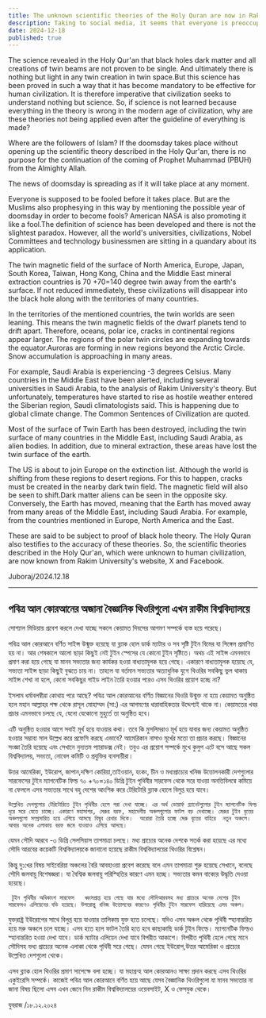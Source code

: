 ```yaml
---
title: The unknown scientific theories of the Holy Quran are now in Rakim University
description: Taking to social media, it seems that everyone is preoccupied with the impending doomsday. 
date: 2024-12-18
published: true
---
```


The science revealed in the Holy Qur'an that black holes dark matter and all creations of twin beams are not proven to be single. And ultimately there is nothing but light in any twin creation in twin space.But this science has been proved in such a way that it has become mandatory to be effective for human civilization. It is therefore imperative that civilization seeks to understand nothing but science.
So, if science is not learned because everything in the theory is wrong in the modern age of civilization, why are these theories not being applied even after the guideline of everything is made? 

Where are the followers of Islam? If the doomsday takes place without opening up the scientific theory described in the Holy Qur'an, there is no purpose for the continuation of the coming of Prophet Muhammad (PBUH) from the Almighty Allah.

The news of doomsday is spreading as if it will take place at any moment. 

Everyone is supposed to be fooled before it takes place. But are the Muslims also prophesying in this way by mentioning the possible year of doomsday in order to become fools? American NASA is also promoting it like a fool.The definition of science has been developed and there is not the slightest paradox. However, all the world's universities, civilizations, Nobel Committees and technology businessmen are sitting in a quandary about its application.

The twin magnetic field of the surface of North America, Europe, Japan, South Korea, Taiwan, Hong Kong, China and the Middle East mineral extraction countries is 70 +70=140 degree twin away from the earth's surface. 
If not reduced immediately, these civilizations will disappear into the black hole along with the territories of many countries.

In the territories of the mentioned countries, the twin worlds are seen leaning. This means the twin magnetic fields of the dwarf planets tend to drift apart. Therefore, oceans, polar ice, cracks in continental regions appear larger. The regions of the polar twin circles are expanding towards the equator.Auroras are forming in new regions beyond the Arctic Circle. Snow accumulation is approaching in many areas. 

For example, Saudi Arabia is experiencing -3 degrees Celsius. Many countries in the Middle East have been alerted, including several universities in Saudi Arabia, to the analysis of Rakim University's theory.
But unfortunately, temperatures have started to rise as hostile weather entered the Siberian region, Saudi climatologists said. This is happening due to global climate change. The Common Sentences of Civilization are quoted.

Most of the surface of Twin Earth has been destroyed, including the twin surface of many countries in the Middle East, including Saudi Arabia, as alien bodies. In addition, due to mineral extraction, these areas have lost the twin surface of the earth.

The US is about to join Europe on the extinction list. Although the world is shifting from these regions to desert regions. For this to happen, cracks must be created in the nearby dark twin field. The magnetic field will also be seen to shift.Dark matter aliens can be seen in the opposite sky. Conversely, the Earth has moved, meaning that the Earth has moved away from many areas of the Middle East, including Saudi Arabia. For example, from the countries mentioned in Europe, North America and the East.

These are said to be subject to proof of black hole theory. The Holy Quran also testifies to the accuracy of these theories. 
So, the scientific theories described in the Holy Qur'an, which were unknown to human civilization, are now known from Rakim University's website, X and Facebook.

Juboraj/2024.12.18

---

## পবিত্র আল কোরআনের অজানা বৈজ্ঞানিক থিওরিগুলো এখন  রাকীম বিশ্ববিদ্যালয়ে 

সোশ‍্যাল মিডিয়ায় প্রবেশ করলে দেখা যাচ্ছে  সকলে কেয়ামত দিবসের আগমণ সম্পর্কে ব‍্যস্ত হয়ে পরেছে। 

পবিত্র আল কোরআনে বর্ণিত সাইন্স উন্মুক্ত হয়েছে যা ব্ল‍্যাক হোল ডার্ক ম‍্যাটার ও সব সৃষ্টি টুইন বিমের যা সিঙ্গেল প্রমাণিত হয় না। আর শেষকালে আলো ছাড়া কিছুই নেই টুইন স্পেসের যে কোনো টুইন সৃষ্টিতে।  অথচ এই সাইন্স এমনভাবে প্রমাণ করা হয়ে গেছে যা মানব সভ‍্যতার জন‍্য কার্যকর হওয়া বাধ‍্যতামূলক হয়ে গেছে। একারণে বাধ‍্যতামূলক হয়েছে যে, সভ‍্যতা সাইন্স ছাড়া কিছুই বুঝতে চায় না। তাহলে যা বর্তমান সভ‍্যতার অত‍্যাধুনিক যুগে থিওরির সবকিছু ভুল থাকায় সাইন্স শেখা না হলে, কেনো সবকিছুর গাইড লাইন তৈরি হওয়ার পরেও এসব থিওরির প্রয়োগ হচ্ছে না? 

ইসলাম ধর্মাবলম্বীরা কোথায় পরে আছে? পবিত্র আল কোরআনের বর্ণিত বিজ্ঞানের থিওরি  উন্মুক্ত না হয়ে কেয়ামত অনুষ্ঠিত হলে মহান আল্লাহর পক্ষ থেকে রাসূল মোহাম্মদ (সা:) এর আগমণের ধারাবাহিকতার উদ্দেশ‍্যই থাকে না। 
কেয়ামতের খবর প্রচার এমনভাবে চলছে যে, যেনো যেকোনো মুহুর্তে তা অনুষ্ঠিত হবে। 

এটি অনুষ্ঠিত হওয়ার আগে সবাই মূর্খ হয়ে যাওয়ার কথা। তবে কি মুসলিমরাও মূর্খ হয়ে যাবার জন‍্য কেয়ামত অনুষ্ঠিত হওয়ার সম্ভাব‍্য সাল উল্লেখ করে প্রফেসি করছে এভাবে? আমেরিকান নাসাও মূর্খের মতো তা প্রচার করছে। বিজ্ঞানের সংজ্ঞা তৈরি হয়েছে এবং সেখানে নুন‍্যতম প‍্যারাডক্স নেই। তবুও এর প্রয়োগ সম্পর্কে মুখে কুলুপ এটে বসে আছে সকল বিশ্ববিদ্যালয়, সভ‍্যতা, নোবেল কমিটি ও প্রযুক্তির ব‍্যবসায়ীরা।

উত্তর আমেরিকা, ইউরোপ, জাপান,দক্ষিণ কোরিয়া,তাইওয়ান, হংকং, চীন ও মধ‍্যপ্রাচ‍্যের খনিজ উত্তোলনকারী দেশগুলোর  সারফেসের টুইন ম‍্যাগনেটিক ফিল্ড  ৭০ +৭০=১৪০ ডিগ্রি টুইন পৃথিবীর সারফেস থেকে সরে যাওয়া 
অনতিবিলম্বে কমিয়ে না ফেললে এসব সভ‍্যতার সাথে বহু দেশের আংশিক করে টেরিটোরি ব্ল‍্যাক হোলে বিলুপ্ত হয়ে যাবে। 

    উল্লেখিত দেশগুলোর টেরিটোরিতে টুইন পৃথিবীর হেলে পরা দেখা যাচ্ছে। এর অর্থ ডোয়ার্ফ প্ল‍্যানেটগুলোর টুইন ম‍্যাগনেটিক ফিল্ড দূরে সরে যেতে চাচ্ছে। একারণে মহাসাগর, মেরুর বরফ, মহাদেশীয় অঞ্চলগুলোর ফাটল বড় দেখাচ্ছে। মেরুর টুইন বৃত্তের অঞ্চলগুলো সম্প্রসারিত হয়ে এগিয়ে আসছে বিষুব রেখার দিকে।  অরোরা তৈরি হচ্ছে মেরু বৃত্তের বাহিরে  নতুন অঞ্চলে। আবার অনেক এলাকায় বরফ জমে যাওয়াও এগিয়ে আসছে। 

যেমন সৌদি আরবে  -৩ ডিগ্রি সেলসিয়াস তাপমাত্রা চলছে। মধ‍্য প্রাচ‍্যের অনেক দেশকে   সতর্ক করা হয়েছে এর মধ‍্যে সৌদি আরবের কয়েকটি বিশ্ববিদ্যালয়কে জানানো হয়েছে রাকীম বিশ্ববিদ্যালয়ের থিওরির বিশ্লেষন। 

কিন্তু  দু:খের বিষয় সাইবেরিয়া অঞ্চলের বৈরি আবহাওয়া প্রবেশ করেছে বলে এমন তাপমাত্রা শুরু হয়েছে সেখানে, বলেছে সৌদি জলবায়ু বিশেষজ্ঞরা। যা বৈশ্বিক জলবায়ু পরিস্হিতির কারণে এমন হচ্ছে। সভ‍্যতার কমন বাক‍্যের উদ্ধৃতি দেওয়া হয়েছে।

     টুইন পৃথিবীর অধিকাংশ সারফেস   ধ্বংসপ্রাপ্ত হয়ে গেছে যার মধ‍্যে সৌদিআরবসহ মধ‍্য প্রাচ‍্যের অনেক দেশের টুইন সারফেসও এলিয়েনের বডি হয়েছে। উপরোন্তু খনিজ উত্তোলনের কারণেও পৃথিবীর টুইন সারফেস হারিয়েছে এসব অঞ্চল।

যুক্তরাষ্ট্র ইউরোপের সাথে বিলুপ্ত হয়ে যাওয়ার তালিকায় যুক্ত হতে চলেছে। যদিও এসব অঞ্চল থেকে পৃথিবী স্হানান্তরিত হয়ে মরু অঞ্চলে চলে যাচ্ছে। এসব হতে হলে ফাটল তৈরি হতে হবে কাছাকাছি ডার্ক টুইন ফিল্ডে। ম‍্যাগনেটিক ফিল্ডও স্হানান্তরিত হওয়া দেখা যাবে। ডার্ক ম‍্যাটার এলিয়েন দেখা যাবে বিপরীত আকাশে। বিপরীত পৃথিবী হেলে গেছে মানে সৌদিসহ ভধ‍্য প্রাচ‍্যের অনেক এলাকা থেকে পৃথিবী সরে গেছে। যেমন গেছে ইউরোপ,উত্তর আমেরিকা ও প্রাচ‍্যের উল্লেখিত দেশগুলো থেকে। 

এসব ব্ল‍্যাক হোল থিওরির প্রমাণ সাপেক্ষে বলা হচ্ছে। যা মহাগ্রন্হ আল কোরআনও সাক্ষ‍্য প্রদান করছে এসব থিওরির একুইরেসি সম্পর্কে। 
কাজেই পবিত্র আল কোরআনে বর্ণিত হয়ে আছে যেসব বৈজ্ঞানিক থিওরিগুলো যা মানব সভ‍্যতার না জানা বিষয় ছিলো এসব এখন  জেনে নিন রাকীম বিশ্ববিদ্যালয়ের ওয়েবসাইট, X ও ফেসবুক থেকে। 

যুবরাজ /১৮.১২.২০২৪
